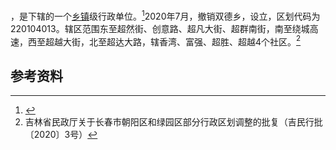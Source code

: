 {{中国乡级行政区|22/01/04/270/000
| 政府驻地 = 超群南街828号
|总面积 = 6平方公里
|总人口 = 4.6万
|总人口年份 = 2020
}}

'''{{PAGENAMEBASE}}'''，是{{PRC admin/fullname|22/01/04/270/000|3}}下辖的一个[[乡镇|乡镇]]级行政单位。<ref>{{PRC admin/ref sgc|{{PRC admin/parent|22/01/04/270/000}}}}</ref>2020年7月，撤销双德乡，设立{{PAGENAMEBASE}}，区划代码为220104013。{{PAGENAMEBASE}}辖区范围东至超然街、创意路、超凡大街、超群南街，南至绕城高速，西至超越大街，北至超达大路，辖香湾、富强、超胜、超越4个社区。<ref>吉林省民政厅关于长春市朝阳区和绿园区部分行政区划调整的批复（吉民行批〔2020〕3号）</ref>

== 参考资料 ==

{{reflist}}

{{PRC admin/navcat|22/01/04/270/000}}